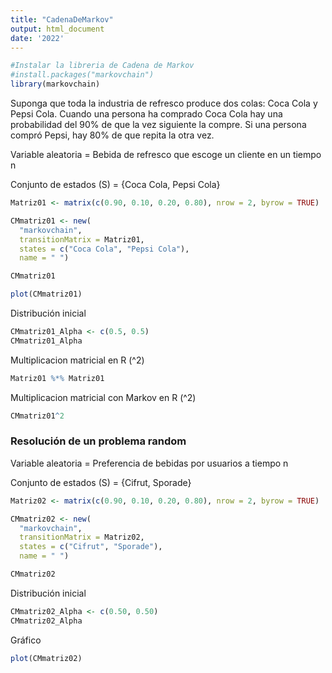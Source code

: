 ```yaml
---
title: "CadenaDeMarkov"
output: html_document
date: '2022'
---
```

```r
#Instalar la libreria de Cadena de Markov
#install.packages("markovchain")
library(markovchain)
```

Suponga que toda la industria de refresco produce dos colas: Coca Cola y Pepsi Cola. Cuando una persona ha comprado Coca Cola hay una probabilidad del 90% de que la vez siguiente la compre. Si una persona compró Pepsi, hay 80% de que repita la otra vez. 

Variable aleatoria = Bebida de refresco que escoge un cliente en un tiempo n

Conjunto de estados (S) = {Coca Cola, Pepsi Cola}


```r
Matriz01 <- matrix(c(0.90, 0.10, 0.20, 0.80), nrow = 2, byrow = TRUE)
```

```r
CMmatriz01 <- new(
  "markovchain", 
  transitionMatrix = Matriz01, 
  states = c("Coca Cola", "Pepsi Cola"), 
  name = " ")

CMmatriz01
```
```r
plot(CMmatriz01)
```

Distribución inicial
```r
CMmatriz01_Alpha <- c(0.5, 0.5)
CMmatriz01_Alpha
```
Multiplicacion matricial en R (^2)
```r
Matriz01 %*% Matriz01
```
Multiplicacion matricial con Markov en R (^2)
```r
CMmatriz01^2
```

### Resolución de un problema random 

Variable aleatoria = Preferencia de bebidas por usuarios a tiempo n

Conjunto de estados (S) = {Cifrut, Sporade}


```r
Matriz02 <- matrix(c(0.90, 0.10, 0.20, 0.80), nrow = 2, byrow = TRUE)
```

```r
CMmatriz02 <- new(
  "markovchain", 
  transitionMatrix = Matriz02, 
  states = c("Cifrut", "Sporade"), 
  name = " ")

CMmatriz02
```

Distribución inicial
```r
CMmatriz02_Alpha <- c(0.50, 0.50)
CMmatriz02_Alpha
```

Gráfico
```r
plot(CMmatriz02)
```